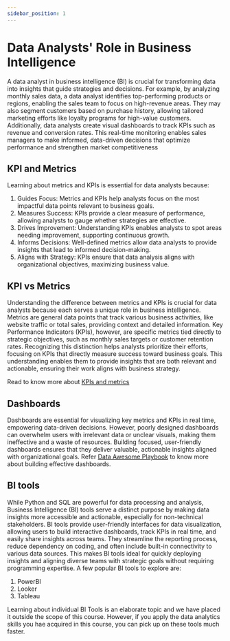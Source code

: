 ```yaml
---
sidebar_position: 1
---
```


# Data Analysts' Role in Business Intelligence
A data analyst in business intelligence (BI) is crucial for transforming data into insights that guide strategies and decisions. For example, by analyzing monthly sales data, a data analyst identifies top-performing products or regions, enabling the sales team to focus on high-revenue areas. They may also segment customers based on purchase history, allowing tailored marketing efforts like loyalty programs for high-value customers.
Additionally, data analysts create visual dashboards to track KPIs such as revenue and conversion rates. This real-time monitoring enables sales managers to make informed, data-driven decisions that optimize performance and strengthen market competitiveness

## KPI and Metrics
Learning about metrics and KPIs is essential for data analysts because:
1. Guides Focus: Metrics and KPIs help analysts focus on the most impactful data points relevant to business goals.
2. Measures Success: KPIs provide a clear measure of performance, allowing analysts to gauge whether strategies are effective.
3. Drives Improvement: Understanding KPIs enables analysts to spot areas needing improvement, supporting continuous growth.
4. Informs Decisions: Well-defined metrics allow data analysts to provide insights that lead to informed decision-making.
5. Aligns with Strategy: KPIs ensure that data analysis aligns with organizational objectives, maximizing business value.

## KPI vs Metrics
Understanding the difference between metrics and KPIs is crucial for data analysts because each serves a unique role in business intelligence. Metrics are general data points that track various business activities, like website traffic or total sales, providing context and detailed information. Key Performance Indicators (KPIs), however, are specific metrics tied directly to strategic objectives, such as monthly sales targets or customer retention rates.
Recognizing this distinction helps analysts prioritize their efforts, focusing on KPIs that directly measure success toward business goals. This understanding enables them to provide insights that are both relevant and actionable, ensuring their work aligns with business strategy.

Read to know more about [KPIs and metrics](https://365datascience.com/career-advice/career-guides/kpi-vs-metric-measuring-business-performance-effectively/)

## Dashboards
Dashboards are essential for visualizing key metrics and KPIs in real time, empowering data-driven decisions. However, poorly designed dashboards can overwhelm users with irrelevant data or unclear visuals, making them ineffective and a waste of resources. Building focused, user-friendly dashboards ensures that they deliver valuable, actionable insights aligned with organizational goals.
Refer [Data Awesome Playbook](https://docs.google.com/presentation/d/1YY5PFhWEL1O7mSZ47nWD7XXmEjnpQ-Y6Z8IKYhNCnNU/edit#slide=id.ge0d2666f43_2_202) to know more about building effective dashboards.

## BI tools
While Python and SQL are powerful for data processing and analysis, Business Intelligence (BI) tools serve a distinct purpose by making data insights more accessible and actionable, especially for non-technical stakeholders. BI tools provide user-friendly interfaces for data visualization, allowing users to build interactive dashboards, track KPIs in real time, and easily share insights across teams. They streamline the reporting process, reduce dependency on coding, and often include built-in connectivity to various data sources. This makes BI tools ideal for quickly deploying insights and aligning diverse teams with strategic goals without requiring programming expertise.
A few popular BI tools to explore are:
1. PowerBI 
2. Looker
3. Tableau

Learning about individual BI Tools is an elaborate topic and we have placed it outside the scope of this course.
However, if you apply the data analytics skills you hae acquired in this course, you can pick up on these tools much faster.
